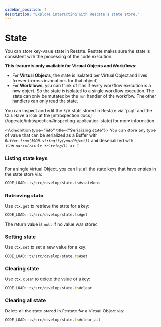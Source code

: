 ```yaml
---
sidebar_position: 4
description: "Explore interacting with Restate's state store."
---
```



# State
You can store key-value state in Restate.
Restate makes sure the state is consistent with the processing of the code execution.

**This feature is only available for Virtual Objects and Workflows:**
- For **Virtual Objects**, the state is isolated per Virtual Object and lives forever (across invocations for that object).
- For **Workflows**, you can think of it as if every workflow execution is a new object. So the state is isolated to a single workflow execution. The state can only be mutated by the `run` handler of the workflow. The other handlers can only read the state.

<Admonition type="info" title="Command-line introspection">
    You can inspect and edit the K/V state stored in Restate via `psql` and the CLI.
    Have a look at the [introspection docs](/operate/introspection#inspecting-application-state) for more information.
</Admonition>

<Admonition type="info" title={"Serializing state"}>
    You can store any type of value that can be serialized as a Buffer with _`Buffer.from(JSON.stringify(yourObject))`_ and deserialized with _`JSON.parse(result.toString()) as T`_.
</Admonition>

### Listing state keys
For a single Virtual Object, you can list all the state keys that have entries in the state store via:

```typescript
CODE_LOAD::ts/src/develop/state.ts#statekeys
```

### Retrieving state
Use `ctx.get` to retrieve the state for a key:

```typescript
CODE_LOAD::ts/src/develop/state.ts#get
```

The return value is `null` if no value was stored.

### Setting state
Use `ctx.set` to set a new value for a key:

```typescript
CODE_LOAD::ts/src/develop/state.ts#set
```

### Clearing state
Use `ctx.clear` to delete the value of a key:

```typescript
CODE_LOAD::ts/src/develop/state.ts#clear
```

### Clearing all state

Delete all the state stored in Restate for a Virtual Object via:

```typescript
CODE_LOAD::ts/src/develop/state.ts#clear_all
```
